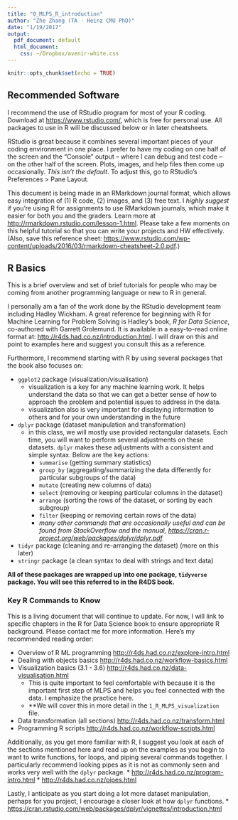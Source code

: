 ```yaml
---
title: "0_MLPS_R_introduction"
author: "Zhe Zhang (TA - Heinz CMU PhD)"
date: "1/19/2017"
output:
  pdf_document: default
  html_document:
    css: ~/Dropbox/avenir-white.css
---
```


```r
knitr::opts_chunk$set(echo = TRUE)
```

## Recommended Software

I recommend the use of RStudio program for most of your R coding. Download at <https://www.rstudio.com/>, which is free for personal use. All packages to use in R will be discussed below or in later cheatsheets. 

RStudio is great because it combines several important pieces of your coding environment in one place. I prefer to have my coding on one half of the screen and the "Console" output -- where I can debug and test code -- on the other half of the screen. Plots, images, and help files then come up occasionally. *This isn't the default*. To adjust this, go to RStudio's Preferences > Pane Layout.

This document is being made in an RMarkdown journal format, which allows easy integration of (1) R code, (2) images, and (3) free text. I *highly suggest* if you're using R for assignments to use RMarkdown journals, which make it easier for both you and the graders. Learn more at <http://rmarkdown.rstudio.com/lesson-1.html>. Please take a few moments on this helpful tutorial so that you can write your projects and HW effectively. (Also, save this reference sheet: <https://www.rstudio.com/wp-content/uploads/2016/03/rmarkdown-cheatsheet-2.0.pdf>.)

## R Basics

This is a brief overview and set of brief tutorials for people who may be coming from another programming language or new to R in general.

I personally am a fan of the work done by the RStudio development team including Hadley Wickham. A great reference for beginning with R for Machine Learning for Problem Solving is Hadley's book, *R for Data Science*, co-authored with Garrett Grolemund. It is available in a easy-to-read online format at: <http://r4ds.had.co.nz/introduction.html>. I will draw on this and point to examples here and suggest you consult this as a reference.

Furthermore, I recommend starting with R by using several packages that the book also focuses on:

* `ggplot2` package (visualization/visualisation)
    + visualization is a key for any machine learning work. It helps understand the data so that we can get a better sense of how to approach the problem and potential issues to address in the data.
    + visualization also is very important for displaying information to others and for your own understanding in the future
  
* `dplyr` package (dataset manipulation and transformation)
  + in this class, we will mostly use provided rectangular datasets. Each time, you will want to perform several adjustments on these datasets. `dplyr` makes these adjustments with a consistent and simple syntax. Below are the key actions:
    + `summarise` (getting summary statistics)
    + `group_by` (aggregating/summarizing the data differently for particular subgroups of the data)
    + `mutate` (creating new columns of data)
    + `select` (removing or keeping particular columns in the dataset)
    + `arrange` (sorting the rows of the dataset, or sorting by each subgroup)
    + `filter` (keeping or removing certain rows of the data)
    + *many other commands that are occasionally useful and can be found from StackOverflow and the manual, <https://cran.r-project.org/web/packages/dplyr/dplyr.pdf>*
  
* `tidyr` package (cleaning and re-arranging the dataset) (more on this later)
* `stringr` package (a clean syntax to deal with strings and text data)

**All of these packages are wrapped up into one package, `tidyverse` package. You will see this referred to in the R4DS book.**

### Key R Commands to Know

This is a living document that will continue to update. For now, I will link to specific chapters in the R for Data Science book to ensure appropriate R background. Please contact me for more information. Here's my recommended reading order:

* Overview of R ML programming <http://r4ds.had.co.nz/explore-intro.html>
* Dealing with objects basics <http://r4ds.had.co.nz/workflow-basics.html>
* Visualization basics (3.1 - 3.6) <http://r4ds.had.co.nz/data-visualisation.html>
    + This is quite important to feel comfortable with because it is the important first step of MLPS and helps you feel connected with the data. I emphasize the practice here.
    + **We will cover this in more detail in the `1_R_MLPS_visualization` file.
* Data transformation (all sections) <http://r4ds.had.co.nz/transform.html>
* Programming R scripts <http://r4ds.had.co.nz/workflow-scripts.html>

Additionally, as you get more familiar with R, I suggest you look at each of the sections mentioned here and read up on the examples as you begin to want to write functions, for loops, and piping several commands together. I particularly recommend looking pipes as it is not as commonly seen and works very well with the `dplyr` package.
* <http://r4ds.had.co.nz/program-intro.html>
* <http://r4ds.had.co.nz/pipes.html>

Lastly, I anticipate as you start doing a lot more dataset manipulation, perhaps for you project, I encourage a closer look at how `dplyr` functions.
* <https://cran.rstudio.com/web/packages/dplyr/vignettes/introduction.html>